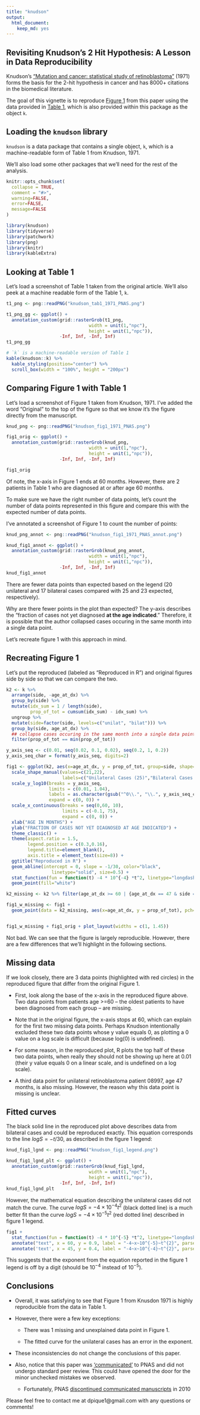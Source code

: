 ```yaml
---
title: "knudson" 
output: 
  html_document:
    keep_md: yes
---
```


## Revisiting Knudson's 2 Hit Hypothesis: A Lesson in Data Reproducibility

Knudson's ["Mutation and cancer: statistical study of retinoblastoma"](https://www.ncbi.nlm.nih.gov/pmc/articles/PMC389051/) (1971) forms the basis for the 2-hit hypothesis in cancer and has 8000+ citations in the biomedical literature.

The goal of this vignette is to reproduce [Figure 1](https://www.ncbi.nlm.nih.gov/pmc/articles/PMC389051/?page=4) from this paper using the data provided in [Table 1](https://www.ncbi.nlm.nih.gov/pmc/articles/PMC389051/?page=2), which is also provided within this package as the object `k`. 


## Loading the `knudson` library

`knudson` is a data package that contains a single object, `k`, which is a machine-readable form of Table 1 from Knudson, 1971. 

We'll also load some other packages that we'll need for the rest of the analysis. 

```r
knitr::opts_chunk$set(
  collapse = TRUE,
  comment = "#>",
  warning=FALSE,
  error=FALSE, 
  message=FALSE
)
```


```r
library(knudson)
library(tidyverse)
library(patchwork)
library(png)
library(knitr)
library(kableExtra)
```

## Looking at Table 1

Let's load a screenshot of Table 1 taken from the original article. We'll also peek at a machine readable form of the Table 1, `k`.


```r
t1_png <- png::readPNG("knudson_tab1_1971_PNAS.png")

t1_png_gg <- ggplot() +  
  annotation_custom(grid::rasterGrob(t1_png, 
                               width = unit(1,"npc"), 
                               height = unit(1,"npc")), 
                    -Inf, Inf, -Inf, Inf)
t1_png_gg

```

```r
# `k` is a machine-readable version of Table 1 
kable(knudson::k) %>%
  kable_styling(position="center") %>%
  scroll_box(width = "100%", height = "200px")

```

## Comparing Figure 1 with Table 1

Let's load a screenshot of Figure 1 taken from Knudson, 1971. I've added the word "Original" to the top of the figure so that we know it's the figure directly from the manuscript.
```r
knud_png <- png::readPNG("knudson_fig1_1971_PNAS.png")

fig1_orig <- ggplot() +  
  annotation_custom(grid::rasterGrob(knud_png, 
                               width = unit(1,"npc"), 
                               height = unit(1,"npc")), 
                    -Inf, Inf, -Inf, Inf)

fig1_orig
```

Of note, the x-axis in Figure 1 ends at 60 months. However, there are 2 patients in Table 1 who are diagnosed at or after age 60 months. 

To make sure we have the right number of data points, let's count the number of data points represented in this figure and compare this with the expected number of data points. 

I've annotated a screenshot of Figure 1 to count the number of points: 

```r
knud_png_annot <- png::readPNG("knudson_fig1_1971_PNAS_annot.png")

knud_fig1_annot <- ggplot() +  
  annotation_custom(grid::rasterGrob(knud_png_annot, 
                               width = unit(1,"npc"), 
                               height = unit(1,"npc")), 
                    -Inf, Inf, -Inf, Inf)
knud_fig1_annot
```

There are fewer data points than expected based on the legend (20 unilateral and 17 bilateral cases compared with 25 and 23 expected, respectively).

Why are there fewer points in the plot than expected? The y-axis describes the "fraction of cases not yet diagnosed **at the age indicated**." Therefore, it is possible that the author collapsed cases occuring in the same month into a single data point. 

Let's recreate figure 1 with this approach in mind.


## Recreating Figure 1

Let's put the reproduced (labeled as "Reproduced in R") and original figures side by side so that we can compare the two.

```r

k2 <- k %>%
  arrange(side, -age_at_dx) %>%
  group_by(side) %>%
  mutate(idx_sum = 1 / length(side), 
         prop_of_tot = cumsum(idx_sum) - idx_sum) %>%
  ungroup %>%
  mutate(side=factor(side, levels=c("unilat", "bilat"))) %>%
  group_by(side, age_at_dx) %>%
  ## collapse cases occuring in the same month into a single data point
  filter(prop_of_tot == min(prop_of_tot)) 

y_axis_seq <- c(0.01, seq(0.02, 0.1, 0.02), seq(0.2, 1, 0.2))
y_axis_seq_char = format(y_axis_seq, digits=2)

fig1 <- ggplot(k2, aes(x=age_at_dx, y = prop_of_tot, group=side, shape=side)) +
  scale_shape_manual(values=c(21,22), 
                     labels=c("Unilateral Cases (25)","Bilateral Cases (23)")) + 
  scale_y_log10(breaks = y_axis_seq, 
                limits = c(0.01, 1.04), 
                labels = as.character(gsub("^0\\.", "\\.", y_axis_seq_char)),
                expand = c(0, 0)) +
  scale_x_continuous(breaks = seq(0,60, 10), 
                     limits = c(-0.1, 75), 
                     expand = c(0, 0)) +
  xlab("AGE IN MONTHS") + 
  ylab("FRACTION OF CASES NOT YET DIAGNOSED AT AGE INDICATED") +
  theme_classic() + 
  theme(aspect.ratio = 1.5, 
        legend.position = c(0.3,0.16), 
        legend.title=element_blank(),
        axis.title = element_text(size=8)) +
  ggtitle("Reproduced in R") + 
  geom_abline(intercept = 0, slope = -1/30, color="black", 
                 linetype="solid", size=0.5) + 
  stat_function(fun = function(t) -4 * 10^{-4} *t^2, linetype="longdash", color="black") +
  geom_point(fill="white")

k2_missing <- k2 %>% filter(age_at_dx >= 60 | {age_at_dx == 47 & side == "unilat"})

fig1_w_missing <- fig1 + 
  geom_point(data = k2_missing, aes(x=age_at_dx, y = prop_of_tot), pch=21, fill=NA, color = "red", size=4.5)


fig1_w_missing + fig1_orig + plot_layout(widths = c(1, 1.45))
```

Not bad. We can see that the figure is largely reproducible. However, there are a few differences that we'll highlight in the following sections.

## Missing data

If we look closely, there are 3 data points (highlighted with red circles) in the reproduced figure that differ from the original Figure 1. 

  - First, look along the base of the x-axis in the reproduced figure above. Two data points from patients age >=60 -- the oldest patients to have been diagnosed from each group -- are missing. 
  
  - Note that in the original figure, the x-axis stops at 60, which can explain for the first two missing data points. Perhaps Knudson intentionally excluded these two data points whose y value equals 0, as plotting a 0 value on a log scale is difficult (because log(0) is undefined). 
  
  - For some reason, in the reproduced plot, R plots the top half of these two data points, when really they should not be showing up here at 0.01 (their y value equals 0 on a linear scale, and is undefined on a log scale).

  - A third data point for unilateral retinoblastoma patient 08997, age 47 months, is also missing. However, the reason why this data point is missing is unclear.


## Fitted curves

The black solid line in the reproduced plot above describes data from bilateral cases and could be reproduced exactly. This equation corresponds to the line $logS = -t/30$, as described in the figure 1 legend:


```r
knud_fig1_lgnd <- png::readPNG("knudson_fig1_legend.png")

knud_fig1_lgnd_plt <- ggplot() +  
  annotation_custom(grid::rasterGrob(knud_fig1_lgnd, 
                               width = unit(1,"npc"), 
                               height = unit(1,"npc")), 
                    -Inf, Inf, -Inf, Inf)
knud_fig1_lgnd_plt
```

However, the mathematical equation describing the unilateral cases did not match the curve. The curve $logS = -4 \times 10^{-4}t^2$ (black dotted line) is a much better fit than the curve $logS = -4 \times 10^{-5}t^2$ (red dotted line) described in figure 1 legend.

```r
fig1 + 
  stat_function(fun = function(t) -4 * 10^{-5} *t^2, linetype="longdash", color="red") +
  annotate("text", x = 60, y = 0.9, label = "-4~x~10^{-5}~t^{2}", parse = TRUE, color="red") + 
  annotate('text', x = 45, y = 0.4, label = "-4~x~10^{-4}~t^{2}", parse = TRUE)
```

This suggests that the exponent from the equation reported in the figure 1 legend is off by a digit (should be $10^{-4}$ instead of $10^{-5}$).

## Conclusions

- Overall, it was satisfying to see that Figure 1 from Knusdon 1971 is highly reproducible from the data in Table 1.

- However, there were a few key exceptions:  

    - There was 1 missing and unexplained data point in Figure 1.

    - The fitted curve for the unilateral cases has an error in the exponent.

- These inconsistencies do not change the conclusions of this paper.

- Also, notice that this paper was ['communicated'](https://www.pnas.org/content/106/37/15518) to PNAS and did not undergo standard peer review. This could have opened the door for the minor unchecked mistakes we observed.

    - Fortunately, PNAS [discontinued communicated manuscripts](https://www.pnas.org/content/106/37/15518) in 2010

Please feel free to contact me at dpique1@gmail.com with any questions or comments! 
